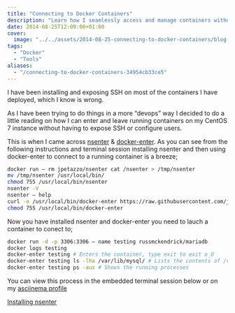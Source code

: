 ```yaml
---
title: "Connecting to Docker Containers"
description: "Learn how I seamlessly access and manage containers without SSH using nsenter and docker-enter on CentOS 7, making DevOps simpler."
date: 2014-08-25T12:09:00+01:00
cover:
  image: "../../assets/2014-08-25-connecting-to-docker-containers/blog-cover-2014-08-25-connecting-to-docker-containers.png"
tags:
  - "Docker"
  - "Tools"
aliases:
  - "/connecting-to-docker-containers-34954cb33ce5"
---
```


I have been installing and exposing SSH on most of the containers I have deployed, which I know is wrong.

As I have been trying to do things in a more “devops” way I decided to do a little reading on how I can enter and leave running containers on my CentOS 7 instance without having to expose SSH or configure users.

This is when I came across [nsenter](https://github.com/jpetazzo/nsenter/) & [docker-enter](https://github.com/jpetazzo/nsenter/blob/master/docker-enter). As you can see from the following instructions and terminal session installing nsenter and then using docker-enter to connect to a running container is a breeze;

```bash frame="terminal" title="Connecting to Docker Containers 1/2"
docker run — rm jpetazzo/nsenter cat /nsenter > /tmp/nsenter
mv /tmp/nsenter /usr/local/bin/
chmod 755 /usr/local/bin/nsenter
nsenter -V
nsenter — help
curl -o /usr/local/bin/docker-enter https://raw.githubusercontent.com/jpetazzo/nsenter/master/docker-enter 
chmod 755 /usr/local/bin/docker-enter
```


Now you have installed nsenter and docker-enter you need to lauch a container to conect to;

```bash frame="terminal" title="Connecting to Docker Containers 2/2"
docker run -d -p 3306:3306 — name testing russmckendrick/mariadb
docker logs testing
docker-enter testing # Enters the container, type exit to exit o_O
docker-enter testing ls -lha /var/lib/mysql/ # Lists the contents of /var/lib/mysql/
docker-enter testing ps -aux # Shows the running processes
```


You can view this process in the embedded terminal session below or on my [asciinema profile](https://asciinema.org/a/11696)

[Installing nsenter](https://asciinema.org/a/11696 "https://asciinema.org/a/11696")
